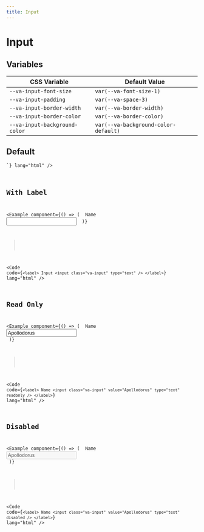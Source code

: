 ```yaml
---
title: Input
---
```



# Input

## Variables

| CSS Variable                  | Default Value                        |
| ----------------------------- | ------------------------------------ |
| `--va-input-font-size`        | `var(--va-font-size-1)`              |
| `--va-input-padding`          | `var(--va-space-3)`                  |
| `--va-input-border-width`     | `var(--va-border-width)`             |
| `--va-input-border-color`     | `var(--va-border-color)`             |
| `--va-input-background-color` | `var(--va-background-color-default)` |

## Default

<Example component={Component}>
  <Code code={`<input class="va-input" type="text" />`} lang="html" />
</Example>

## With Label

<Example
  component={() => (
    <label>
      <span>Name</span>
      <input class="va-input" type="text" />
    </label>
)}

>

  <Code
    code={`<label>
    Input
    <input class="va-input" type="text" />
  </label>`}
    lang="html"
  />
</Example>

## Read Only

<Example
  component={() => (
    <label>
      <span>Name</span>
      <input class="va-input" value="Apollodorus" type="text" readOnly />
    </label>
)}

>

  <Code
    code={`<label>
    Name
    <input class="va-input" value="Apollodorus" type="text" readonly />
  </label>`}
    lang="html"
  />
</Example>

## Disabled

<Example
  component={() => (
    <label>
      <span>Name</span>
      <input class="va-input" value="Apollodorus" type="text" disabled />
    </label>
)}

>

  <Code
    code={`<label>
    Name
    <input class="va-input" value="Apollodorus" type="text" disabled />
  </label>`}
    lang="html"
  />
</Example>
